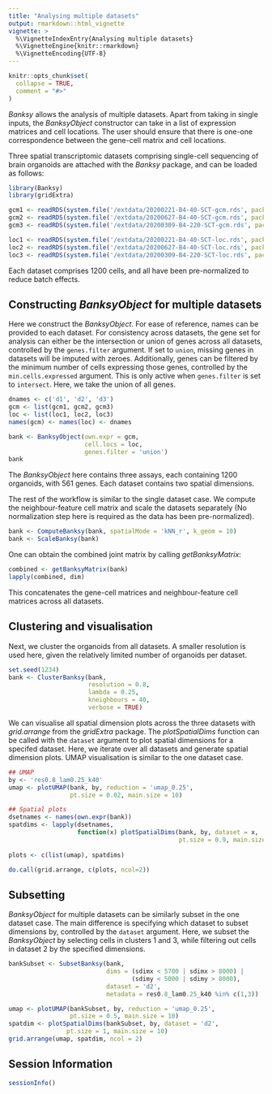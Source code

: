 ```yaml
---
title: "Analysing multiple datasets"
output: rmarkdown::html_vignette
vignette: >
  %\VignetteIndexEntry{Analysing multiple datasets}
  %\VignetteEngine{knitr::rmarkdown}
  %\VignetteEncoding{UTF-8}
---
```


```r
knitr::opts_chunk$set(
  collapse = TRUE,
  comment = "#>"
)
```

*Banksy* allows the analysis of multiple datasets. Apart from taking in single 
inputs, the *BanksyObject* constructor can take in a list of expression matrices
and cell locations. The user should ensure that there is one-one correspondence 
between the gene-cell matrix and cell locations.

Three spatial transcriptomic datasets comprising single-cell sequencing of brain
organoids are attached with the *Banksy* package, and can be loaded as follows: 

```r
library(Banksy)
library(gridExtra)

gcm1 <- readRDS(system.file('/extdata/20200221-B4-40-SCT-gcm.rds', package = 'Banksy'))
gcm2 <- readRDS(system.file('/extdata/20200627-B4-40-SCT-gcm.rds', package = 'Banksy'))
gcm3 <- readRDS(system.file('/extdata/20200309-B4-220-SCT-gcm.rds', package = 'Banksy'))

loc1 <- readRDS(system.file('/extdata/20200221-B4-40-SCT-loc.rds', package = 'Banksy'))
loc2 <- readRDS(system.file('/extdata/20200627-B4-40-SCT-loc.rds', package = 'Banksy'))
loc3 <- readRDS(system.file('/extdata/20200309-B4-220-SCT-loc.rds', package = 'Banksy'))
```

Each dataset comprises 1200 cells, and all have been pre-normalized to reduce 
batch effects.

## Constructing *BanksyObject* for multiple datasets

Here we construct the *BanksyObject*. For ease of reference, names can be 
provided to each dataset. For consistency across datasets, the gene set for 
analysis can either be the intersection or union of genes across all 
datasets, controlled by the `genes.filter` argument. If set to `union`, 
missing genes in datasets will be imputed with zeroes. Additionally, genes can 
be filtered by the minimum number of cells expressing those genes, controlled
by the `min.cells.expressed` argument. This is only active when `genes.filter` 
is set to `intersect`. Here, we take the union of all genes.

```r
dnames <- c('d1', 'd2', 'd3')
gcm <- list(gcm1, gcm2, gcm3)
loc <- list(loc1, loc2, loc3)
names(gcm) <- names(loc) <- dnames

bank <- BanksyObject(own.expr = gcm,
                     cell.locs = loc,
                     genes.filter = 'union')
bank
```

The *BanksyObject* here contains three assays, each containing 1200 organoids, 
with 561 genes. Each dataset contains two spatial dimensions.

The rest of the workflow is similar to the single dataset case. We compute
the neighbour-feature cell matrix and scale the datasets separately (No 
normalization step here is required as the data has been pre-normalized).

```r
bank <- ComputeBanksy(bank, spatialMode = 'kNN_r', k_geom = 10)
bank <- ScaleBanksy(bank)
```

One can obtain the combined joint matrix by calling *getBanksyMatrix*:
```r
combined <- getBanksyMatrix(bank)
lapply(combined, dim)
```

This concatenates the gene-cell matrices and neighbour-feature cell matrices
across all datasets.

## Clustering and visualisation

Next, we cluster the organoids from all datasets. A smaller resolution is used
here, given the relatively limited number of organoids per dataset.

```r
set.seed(1234)
bank <- ClusterBanksy(bank,
                      resolution = 0.8,
                      lambda = 0.25,
                      kneighbours = 40,
                      verbose = TRUE)
```

We can visualise all spatial dimension plots across the three datasets with
*grid.arrange* from the *gridExtra* package. The *plotSpatialDims* function
can be called with the `dataset` argument to plot spatial dimensions for
a specifed dataset. Here, we iterate over all datasets and generate
spatial dimension plots. UMAP visualisation is similar to the one dataset case.

```r
## UMAP
by <- 'res0.8_lam0.25_k40'
umap <- plotUMAP(bank, by, reduction = 'umap_0.25', 
                 pt.size = 0.02, main.size = 10)

## Spatial plots
dsetnames <- names(own.expr(bank))
spatdims <- lapply(dsetnames,
                   function(x) plotSpatialDims(bank, by, dataset = x,
                                               pt.size = 0.9, main.size = 10))
                                               
plots <- c(list(umap), spatdims)

do.call(grid.arrange, c(plots, ncol=2))
```

## Subsetting 

*BanksyObject* for multiple datasets can be similarly subset in the one dataset 
case. The main difference is specifying which dataset to subset dimensions by, 
controlled by the `dataset` argument. Here, we subset the *BanksyObject* by 
selecting cells in clusters 1 and 3, while filtering out cells in dataset 2 
by the specified dimensions.

```r
bankSubset <- SubsetBanksy(bank, 
                           dims = (sdimx < 5700 | sdimx > 8000) | 
                                  (sdimy < 5000 | sdimy > 8000),
                           dataset = 'd2',
                           metadata = res0.8_lam0.25_k40 %in% c(1,3))

umap <- plotUMAP(bankSubset, by, reduction = 'umap_0.25',
                 pt.size = 0.5, main.size = 10)
spatdim <- plotSpatialDims(bankSubset, by, dataset = 'd2',
                pt.size = 1, main.size = 10)
grid.arrange(umap, spatdim, ncol = 2)

```

## Session Information
```r
sessionInfo()
```

